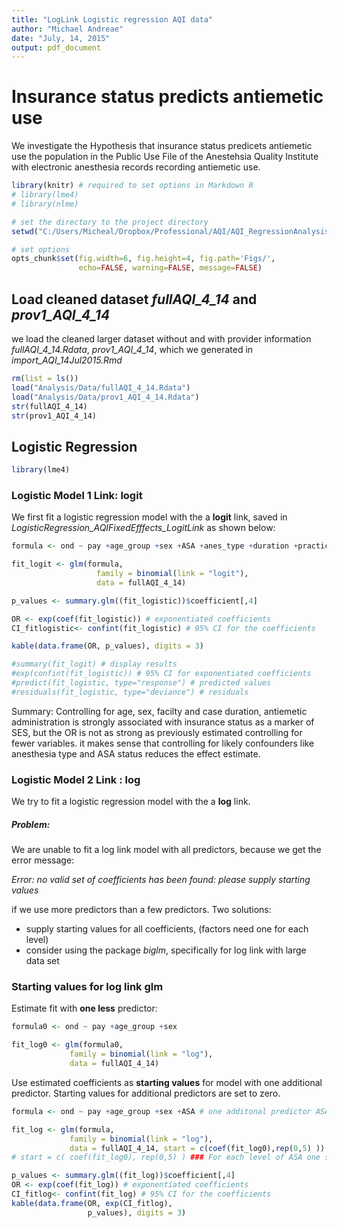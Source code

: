 ```yaml
---
title: "LogLink Logistic regression AQI data"
author: "Michael Andreae"
date: "July, 14, 2015"
output: pdf_document
---
```


# Insurance status predicts antiemetic use 
We investigate the Hypothesis that insurance status predicets antiemetic use the population in the Public Use File of the Anestehsia Quality Institute with electronic anesthesia records recording antiemetic use.



```r
library(knitr) # required to set options in Markdown R
# library(lme4)
# library(nlme)
```



```r

# set the directory to the project directory
setwd("C:/Users/Micheal/Dropbox/Professional/AQI/AQI_RegressionAnalysis")

# set options
opts_chunk$set(fig.width=6, fig.height=4, fig.path='Figs/',
               echo=FALSE, warning=FALSE, message=FALSE)
```

## Load cleaned dataset *fullAQI_4_14* and *prov1_AQI_4_14*
 
we load the cleaned larger dataset without and with provider information *fullAQI_4_14.Rdata*, *prov1_AQI_4_14*, which we generated in *import_AQI_14Jul2015.Rmd*   


```r
rm(list = ls())
load("Analysis/Data/fullAQI_4_14.Rdata")
load("Analysis/Data/prov1_AQI_4_14.Rdata")
str(fullAQI_4_14)
str(prov1_AQI_4_14)

```

## Logistic Regression

```r
library(lme4)
```

### Logistic Model 1  Link: logit

We first fit a logistic regression model with the a **logit** link, saved in *LogisticRegression_AQIFixedEfffects_LogitLink* as shown below:


```r
formula <- ond ~ pay +age_group +sex +ASA +anes_type +duration +practice  

fit_logit <- glm(formula, 
                   family = binomial(link = "logit"), 
                   data = fullAQI_4_14)
```


```r
p_values <- summary.glm((fit_logistic))$coefficient[,4]

OR <- exp(coef(fit_logistic)) # exponentiated coefficients
CI_fitlogistic<- confint(fit_logistic) # 95% CI for the coefficients

kable(data.frame(OR, p_values), digits = 3)

#summary(fit_logit) # display results
#exp(confint(fit_logistic)) # 95% CI for exponentiated coefficients
#predict(fit_logistic, type="response") # predicted values
#residuals(fit_logistic, type="deviance") # residuals
```

Summary:
Controlling for age, sex, facilty and case duration, antiemetic administration is strongly associated with insurance status as a marker of SES, but the OR is not as strong as previously estimated controlling for fewer variables. it makes sense that controlling for likely confounders like anesthesia type and ASA status reduces the effect estimate. 


### Logistic Model 2 Link : log

We try to fit a logistic regression model with the a **log** link.

##### Problem: 
We are unable to fit a log link model with all predictors, because we get the error message:

*Error: no valid set of coefficients has been found: please supply starting values*

if we use more predictors than a few predictors. Two solutions:

* supply starting values for all coefficients, (factors need one for each level)
* consider using the package *biglm*, specifically for log link with large data set

### Starting values for log link glm

Estimate fit with **one less** predictor:

```r

formula0 <- ond ~ pay +age_group +sex

fit_log0 <- glm(formula0, 
             family = binomial(link = "log"), 
             data = fullAQI_4_14)
```

Use estimated coefficients as **starting values** for model with one additional predictor. Starting values for additional predictors are set to zero.

```r
formula <- ond ~ pay +age_group +sex +ASA # one additonal predictor ASA

fit_log <- glm(formula, 
             family = binomial(link = "log"), 
             data = fullAQI_4_14, start = c(coef(fit_log0),rep(0,5) ))
# start = c( coef(fit_log0), rep(0,5) ) ### For each level of ASA one start value!
```

```r
p_values <- summary.glm((fit_log))$coefficient[,4]
OR <- exp(coef(fit_log)) # exponentiated coefficients
CI_fitlog<- confint(fit_log) # 95% CI for the coefficients
kable(data.frame(OR, exp(CI_fitlog), 
                 p_values), digits = 3)
```

